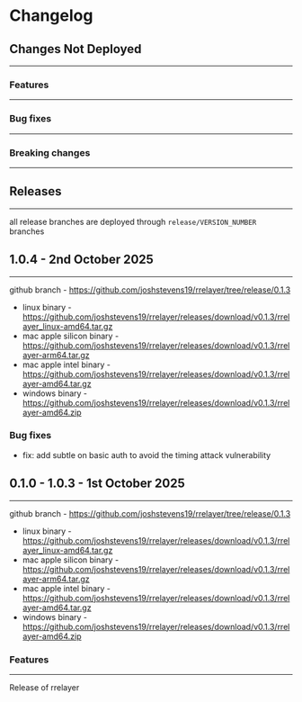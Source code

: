 # Changelog

## Changes Not Deployed

---

### Features

---

### Bug fixes

---

### Breaking changes

---

## Releases

---

all release branches are deployed through `release/VERSION_NUMBER` branches

## 1.0.4 - 2nd October 2025
-------------------------------------------------

github branch - https://github.com/joshstevens19/rrelayer/tree/release/0.1.3

- linux binary - https://github.com/joshstevens19/rrelayer/releases/download/v0.1.3/rrelayer_linux-amd64.tar.gz
- mac apple silicon binary - https://github.com/joshstevens19/rrelayer/releases/download/v0.1.3/rrelayer-arm64.tar.gz
- mac apple intel binary - https://github.com/joshstevens19/rrelayer/releases/download/v0.1.3/rrelayer-amd64.tar.gz
- windows binary - https://github.com/joshstevens19/rrelayer/releases/download/v0.1.3/rrelayer-amd64.zip

### Bug fixes

- fix: add subtle on basic auth to avoid the timing attack vulnerability

## 0.1.0 - 1.0.3 - 1st October 2025
-------------------------------------------------

github branch - https://github.com/joshstevens19/rrelayer/tree/release/0.1.3

- linux binary - https://github.com/joshstevens19/rrelayer/releases/download/v0.1.3/rrelayer_linux-amd64.tar.gz
- mac apple silicon binary - https://github.com/joshstevens19/rrelayer/releases/download/v0.1.3/rrelayer-arm64.tar.gz
- mac apple intel binary - https://github.com/joshstevens19/rrelayer/releases/download/v0.1.3/rrelayer-amd64.tar.gz
- windows binary - https://github.com/joshstevens19/rrelayer/releases/download/v0.1.3/rrelayer-amd64.zip

### Features
-------------------------------------------------

Release of rrelayer
